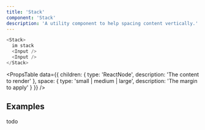 ```yaml
---
title: 'Stack'
component: 'Stack'
description: 'A utility component to help spacing content vertically.'
---
```


```js
<Stack>
  im stack
  <Input />
  <Input />
</Stack>
```

<PropsTable
  data={{
    children: {
      type: 'ReactNode',
      description: 'The content to render'
    },
    space: {
      type: 'small | medium | large',
      description: 'The margin to apply'
    }
  }}
/>

## Examples

todo
